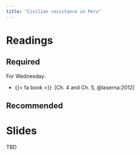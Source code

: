 ```yaml
---
title: "Civilian resistance in Peru"
---
```


# Readings


## Required


For Wednesday:

- {{< fa book >}}&ensp;[Ch. 4 and Ch. 5, @laserna:2012]


## Recommended


# Slides

TBD
<!-- * [Tuesday slides here](https://www.dropbox.com/scl/fi/nozwglmm35rq21jvaypod/07-peru-I.pdf?rlkey=j85ckekpfd8ydo4jqd1c6rwx4&dl=0) -->
<!-- * [Thursday slides here](https://www.dropbox.com/scl/fi/jgsy2mdrqqa5vdlbr3xqx/07-peru-II.pdf?rlkey=5oi3k08tj80i08ln7ec89gszm&dl=0) -->


